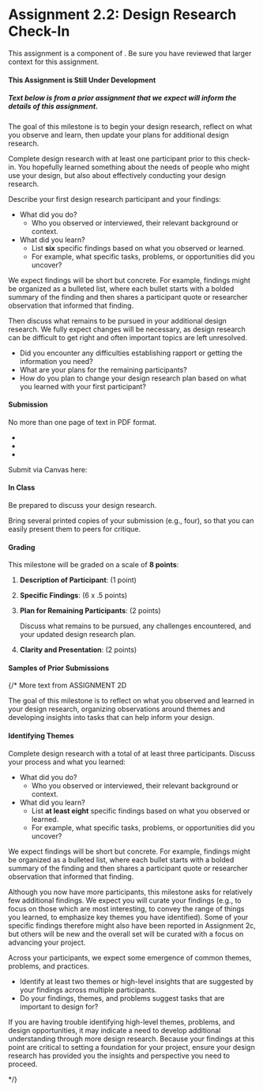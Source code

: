 

# Assignment 2.2: Design Research Check-In

<UnderDevelopment display={true} />

This assignment is a component of <SiteLink linkKey={SiteLinks.milestone_2_top}/>.
Be sure you have reviewed that larger context for this assignment.

<Alert severity="warning">
<h4 style={{marginTop: 0}}>This Assignment is Still Under Development</h4>
<h5 style={{marginTop: 0}}>Text below is from a prior assignment that we expect will inform the details of this assignment.</h5>

The goal of this milestone is to begin your design research,
reflect on what you observe and learn,
then update your plans for additional design research.

Complete design research with at least one participant prior to this check-in.
You hopefully learned something about the needs of people who might use your design,
but also about effectively conducting your design research.

Describe your first design research participant and your findings:

- What did you do?
  - Who you observed or interviewed, their relevant background or context.
- What did you learn?
  - List **six** specific findings based on what you observed or learned.
  - For example, what specific tasks, problems, or opportunities did you uncover?

We expect findings will be short but concrete.
For example, findings might be organized as a bulleted list,
where each bullet starts with a bolded summary of the finding
and then shares a participant quote or researcher observation that informed that finding.

Then discuss what remains to be pursued in your additional design research.
We fully expect changes will be necessary, as design research
can be difficult to get right and often important topics are left unresolved.

- Did you encounter any difficulties establishing rapport or getting the information you need?
- What are your plans for the remaining participants?
- How do you plan to change your design research plan based on what you learned with your first participant?

#### Submission

No more than one page of text in PDF format.

- <GroupAssignment />
- <ClarityAndPresentationReference />
- <ParticipantAnonymity />

Submit via Canvas here:

<AssignmentSubmitCanvasLink assignmentKey={calendarData.assignments.assignment_2_2} />

#### In Class

Be prepared to discuss your design research.

Bring several printed copies of your submission (e.g., four),
so that you can easily present them to peers for critique.

#### Grading

This milestone will be graded on a scale of __8 points__:

1. __Description of Participant__: (1 point)
2. __Specific Findings__: (6 x .5 points)
3. __Plan for Remaining Participants__: (2 points)

   Discuss what remains to be pursued, any challenges encountered, and your updated design research plan.

4. __Clarity and Presentation__: (2 points)

#### Samples of Prior Submissions

<ProjectMilestoneSamples milestone='assignment2c' />

</Alert>

{/* More text from ASSIGNMENT 2D

The goal of this milestone is to reflect on what you observed and learned in your design research,
organizing observations around themes and developing insights into tasks that can help inform your design.

#### Identifying Themes

Complete design research with a total of at least three participants. Discuss your process and what you learned:

- What did you do?
  - Who you observed or interviewed, their relevant background or context.
- What did you learn?
  - List **at least eight** specific findings based on what you observed or learned.
  - For example, what specific tasks, problems, or opportunities did you uncover?

We expect findings will be short but concrete.
For example, findings might be organized as a bulleted list,
where each bullet starts with a bolded summary of the finding
and then shares a participant quote or researcher observation that informed that finding.

Although you now have more participants, this milestone asks for relatively few additional findings.
We expect you will curate your findings
(e.g., to focus on those which are most interesting,
to convey the range of things you learned,
to emphasize key themes you have identified).
Some of your specific findings therefore might also have been reported in Assignment 2c,
but others will be new and the overall set will be curated with a focus on advancing your project.

Across your participants, we expect some emergence of common themes, problems, and practices.

- Identify at least two themes or high-level insights that are suggested by your findings across multiple participants.
- Do your findings, themes, and problems suggest tasks that are important to design for?

If you are having trouble identifying high-level themes, problems, and design opportunities,
it may indicate a need to develop additional understanding through more design research.
Because your findings at this point are critical to setting a foundation for your project,
ensure your design research has provided you the insights and perspective you need to proceed.

*/}